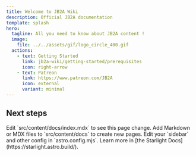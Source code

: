 ```yaml
---
title: Welcome to JB2A Wiki
description: Official JB2A documentation
template: splash
hero:
  tagline: All you need to know about JB2A content !
  image:
    file: ../../assets/gif/logo_circle_400.gif
  actions:
    - text: Getting Started
      link: jb2a-wiki/getting-started/prerequisites
      icon: right-arrow
    - text: Patreon
      link: https://www.patreon.com/JB2A
      icon: external
      variant: minimal
---
```



## Next steps

<CardGrid stagger>
	<Card title="Update content" icon="pencil">
		Edit `src/content/docs/index.mdx` to see this page change.
	</Card>
	<Card title="Add new content" icon="add-document">
		Add Markdown or MDX files to `src/content/docs` to create new pages.
	</Card>
	<Card title="Configure your site" icon="setting">
		Edit your `sidebar` and other config in `astro.config.mjs`.
	</Card>
	<Card title="Read the docs" icon="open-book">
		Learn more in [the Starlight Docs](https://starlight.astro.build/).
	</Card>
</CardGrid>
